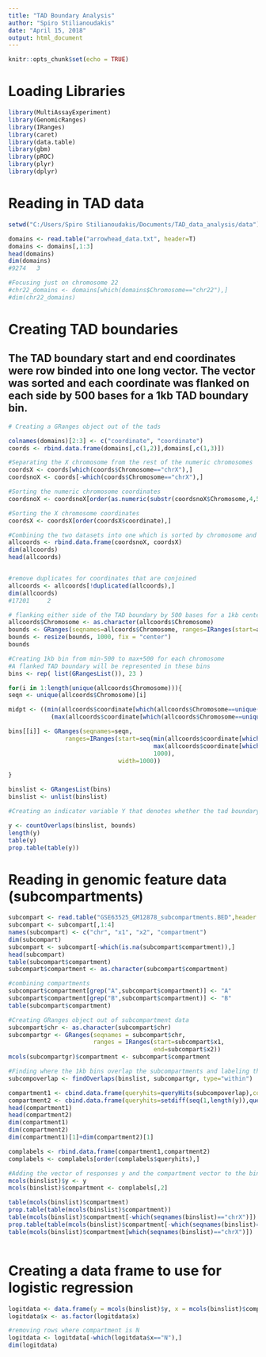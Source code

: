 ```yaml
---
title: "TAD Boundary Analysis"
author: "Spiro Stilianoudakis"
date: "April 15, 2018"
output: html_document
---
```


```r
knitr::opts_chunk$set(echo = TRUE)
```

# Loading Libraries

```r
library(MultiAssayExperiment)
library(GenomicRanges)
library(IRanges)
library(caret)
library(data.table)
library(gbm)
library(pROC)
library(plyr)
library(dplyr)
```


# Reading in TAD data

```r

setwd("C:/Users/Spiro Stilianoudakis/Documents/TAD_data_analysis/data")

domains <- read.table("arrowhead_data.txt", header=T)
domains <- domains[,1:3]
head(domains)
dim(domains)
#9274   3

#Focusing just on chromosome 22
#chr22_domains <- domains[which(domains$Chromosome=="chr22"),]
#dim(chr22_domains)

```

# Creating TAD boundaries

## The TAD boundary start and end coordinates were row binded into one long vector. The vector was sorted and each coordinate was flanked on each side by 500 bases for a 1kb TAD boundary bin.

```r

# Creating a GRanges object out of the tads

colnames(domains)[2:3] <- c("coordinate", "coordinate")
coords <- rbind.data.frame(domains[,c(1,2)],domains[,c(1,3)])

#Separating the X chromosome from the rest of the numeric chromosomes
coordsX <- coords[which(coords$Chromosome=="chrX"),]
coordsnoX <- coords[-which(coords$Chromosome=="chrX"),]

#Sorting the numeric chromosome coordinates
coordsnoX <- coordsnoX[order(as.numeric(substr(coordsnoX$Chromosome,4,5)), coordsnoX$coordinate),]

#Sorting the X chromosome coordinates
coordsX <- coordsX[order(coordsX$coordinate),]

#Combining the two datasets into one which is sorted by chromosome and coordinate
allcoords <- rbind.data.frame(coordsnoX, coordsX)
dim(allcoords)
head(allcoords)


#remove duplicates for coordinates that are conjoined
allcoords <- allcoords[!duplicated(allcoords),]
dim(allcoords)
#17201     2

# flanking either side of the TAD boundary by 500 bases for a 1kb centerd boundary region
allcoords$Chromosome <- as.character(allcoords$Chromosome)
bounds <- GRanges(seqnames=allcoords$Chromosome, ranges=IRanges(start=allcoords$coordinate, width=1))
bounds <- resize(bounds, 1000, fix = "center")
bounds

#Creating 1kb bin from min-500 to max+500 for each chromosome
#A flanked TAD boundary will be represented in these bins
bins <- rep( list(GRangesList()), 23 )

for(i in 1:length(unique(allcoords$Chromosome))){
seqn <- unique(allcoords$Chromosome)[i]

midpt <- ((min(allcoords$coordinate[which(allcoords$Chromosome==unique(allcoords$Chromosome)[i])])-500) + 
            (max(allcoords$coordinate[which(allcoords$Chromosome==unique(allcoords$Chromosome)[i])])+500))/2

bins[[i]] <- GRanges(seqnames=seqn, 
                ranges=IRanges(start=seq(min(allcoords$coordinate[which(allcoords$Chromosome==unique(allcoords$Chromosome)[i])])-500, 
                                         max(allcoords$coordinate[which(allcoords$Chromosome==unique(allcoords$Chromosome)[i])])+500,
                                         1000),
                               width=1000))

}

binslist <- GRangesList(bins)
binslist <- unlist(binslist)

#Creating an indicator variable Y that denotes whether the tad boundary overlaps the genomic bin 

y <- countOverlaps(binslist, bounds)
length(y)
table(y)
prop.table(table(y))

```

# Reading in genomic feature data (subcompartments)

```r
subcompart <- read.table("GSE63525_GM12878_subcompartments.BED",header = F)
subcompart <- subcompart[,1:4]
names(subcompart) <- c("chr", "x1", "x2", "compartment")
dim(subcompart)
subcompart <- subcompart[-which(is.na(subcompart$compartment)),]
head(subcompart)
table(subcompart$compartment)
subcompart$compartment <- as.character(subcompart$compartment)

#combining compartments
subcompart$compartment[grep("A",subcompart$compartment)] <- "A"
subcompart$compartment[grep("B",subcompart$compartment)] <- "B"
table(subcompart$compartment)

#Creating GRanges object out of subcompartment data
subcompart$chr <- as.character(subcompart$chr)
subcompartgr <- GRanges(seqnames = subcompart$chr, 
                        ranges = IRanges(start=subcompart$x1,
                                         end=subcompart$x2))
mcols(subcompartgr)$compartment <- subcompart$compartment

#Finding where the 1kb bins overlap the subcompartments and labeling the overlap as A or B
subcompoverlap <- findOverlaps(binslist, subcompartgr, type="within")

compartment1 <- cbind.data.frame(queryhits=queryHits(subcompoverlap),compartment=mcols(subcompartgr[subjectHits(subcompoverlap)])[,1])
compartment2 <- cbind.data.frame(queryhits=setdiff(seq(1,length(y)),queryHits(subcompoverlap)),compartment="N")
head(compartment1)
head(compartment2)
dim(compartment1)
dim(compartment2)
dim(compartment1)[1]+dim(compartment2)[1]

complabels <- rbind.data.frame(compartment1,compartment2)
complabels <- complabels[order(complabels$queryhits),]

#Adding the vector of responses y and the compartment vector to the binslist granges object as metadata
mcols(binslist)$y <- y
mcols(binslist)$compartment <- complabels[,2]

table(mcols(binslist)$compartment)
prop.table(table(mcols(binslist)$compartment))
table(mcols(binslist)$compartment[-which(seqnames(binslist)=="chrX")])
prop.table(table(mcols(binslist)$compartment[-which(seqnames(binslist)=="chrX")]))
table(mcols(binslist)$compartment[which(seqnames(binslist)=="chrX")])



```

# Creating a data frame to use for logistic regression

```r
logitdata <- data.frame(y = mcols(binslist)$y, x = mcols(binslist)$compartment)
logitdata$x <- as.factor(logitdata$x)

#removing rows where compartment is N
logitdata <- logitdata[-which(logitdata$x=="N"),]
dim(logitdata)

```

